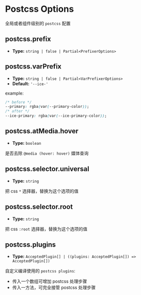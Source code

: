 # Postcss Options

全局或者组件级别的 `postcss` 配置

## postcss.prefix

- **Type:** `string | false | Partial<PrefixerOptions>`

## postcss.varPrefix

- **Type:** `string | false | Partial<VarPrefixerOptions>`
- **Default:** `'--ice-'`

example:

```css
/* before */
--primary: rgba(var(--primary-color));
/* after */
--ice-primary: rgba(var(--ice-primary-color));
```

## postcss.atMedia.hover

- **Type:** `boolean`

是否去除 `@media (hover: hover)` 媒体查询

## postcss.selector.universal

- **Type:** `string`

把 css `*` 选择器，替换为这个选项的值

## postcss.selector.root

- **Type:** `string`

把 css `:root` 选择器，替换为这个选项的值

## postcss.plugins

- **Type:** `AcceptedPlugin[] | ((plugins: AcceptedPlugin[]) => AcceptedPlugin[])`

自定义编译使用的 `postcss plugins`:

- 传入一个数组可增加 postcss 处理步骤
- 传入一方法，可完全接管 postcss 处理步骤
